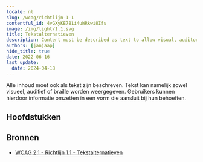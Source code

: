 ```yaml
---
locale: nl
slug: /wcag/richtlijn-1-1
contentful_id: 4vGXyKE781i4uWRkwi8Ifs
image: /img/light/1.1.svg
title: Tekstalternatieven
description: Content must be described as text to allow visual, auditory and tactile presentation.
authors: [janjaap]
hide_title: true
date: 2022-06-16
last_update:
  date: 2024-04-18
---
```


<Hero
  title="Tekstalternatieven"
  imageSrc="/img/light/1.1.svg"
  alt="WCAG 1.1 - Logo"
  prefix="Richtlijn 1.1"
/>

Alle inhoud moet ook als tekst zijn beschreven. Tekst kan namelijk zowel visueel, auditief of braille worden weergegeven. Gebruikers kunnen hierdoor informatie omzetten in een vorm die aansluit bij hun behoeften.

## Hoofdstukken

<LinkList title="Hoofdstukken" isHighlighted={true}>
  <LinkListItem url="/nl/richtlijnen/wcag/succescriterium-1-1-1" title="Succescriterium 1.1.1 - Niet-tekstuele content" pageTitle="Niet-tekstuele content" shortDescription="Ensure that alternative text is available for all content without text." icon="/img/light/1.1.1.svg" iconAlt="WCAG 1.1.1 - Logo"/>
</LinkList>

## Bronnen

- [WCAG 2.1 - Richtlijn 1.1 - Tekstalternatieven](https://www.w3.org/Translations/WCAG21-nl/#tekstalternatieven)
